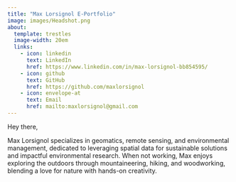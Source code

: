 ```yaml
---
title: "Max Lorsignol E-Portfolio"
image: images/Headshot.png
about:
  template: trestles
  image-width: 20em
  links: 
    - icon: linkedin
      text: LinkedIn
      href: https://www.linkedin.com/in/max-lorsignol-bb854595/
    - icon: github
      text: GitHub
      href: https://github.com/maxlorsignol
    - icon: envelope-at
      text: Email
      href: mailto:maxlorsignol@gmail.com
---
```


Hey there,

Max Lorsignol specializes in geomatics, remote sensing, and environmental management, dedicated to leveraging spatial data for sustainable solutions and impactful environmental research. When not working, Max enjoys exploring the outdoors through mountaineering, hiking, and woodworking, blending a love for nature with hands-on creativity.
